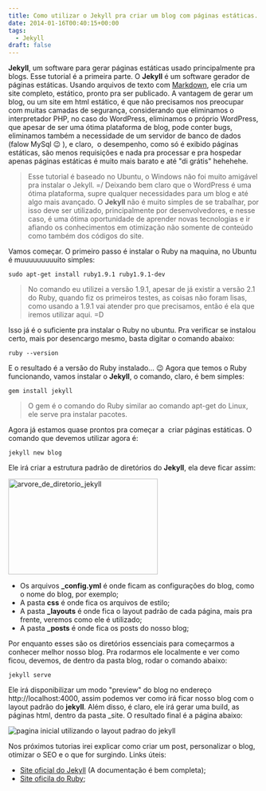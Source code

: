```yaml
---
title: Como utilizar o Jekyll pra criar um blog com páginas estáticas. Jekyll parte 1
date: 2014-01-16T00:40:15+00:00
tags:
  - Jekyll
draft: false
---
```


**Jekyll**, um software para gerar páginas estáticas usado principalmente pra blogs. Esse tutorial é a primeira parte. O **Jekyll** é um software gerador de páginas estáticas. Usando arquivos de texto com [Markdown][1], ele cria um site completo, estático, pronto pra ser publicado. A vantagem de gerar um blog, ou um site em html estático, é que não precisamos nos preocupar com muitas camadas de segurança, considerando que eliminamos o interpretador PHP, no caso do WordPress, eliminamos o próprio WordPress, que apesar de ser uma ótima plataforma de blog, pode conter bugs, eliminamos também a necessidade de um servidor de banco de dados (falow MySql 😉 ), e claro,  o desempenho, como só é exibido páginas estáticas, são menos requisições e nada pra processar e pra hospedar apenas páginas estáticas é muito mais barato e até "di grátis" hehehehe.

> Esse tutorial é baseado no Ubuntu, o Windows não foi muito amigável pra instalar o Jekyll. =/ Deixando bem claro que o WordPress é uma ótima plataforma, supre qualquer necessidades para um blog e até algo mais avançado. O **Jekyll** não é muito simples de se trabalhar, por isso deve ser utilizado, principalmente por desenvolvedores, e nesse caso, é uma ótima oportunidade de aprender novas tecnologias e ir afiando os conhecimentos em otimização não somente de conteúdo como também dos códigos do site.

Vamos começar. O primeiro passo é instalar o Ruby na maquina, no Ubuntu é muuuuuuuuuito simples:

`sudo apt-get install ruby1.9.1 ruby1.9.1-dev`

> No comando eu utilizei a versão 1.9.1, apesar de já existir a versão 2.1 do Ruby, quando fiz os primeiros testes, as coisas não foram lisas, como usando a 1.9.1 vai atender pro que precisamos, então é ela que iremos utilizar aqui. =D

Isso já é o suficiente pra instalar o Ruby no ubuntu. Pra verificar se instalou certo, mais por desencargo mesmo, basta digitar o comando abaixo:

`ruby --version`

E o resultado é a versão do Ruby instalado... 😉 Agora que temos o Ruby funcionando, vamos instalar o **Jekyll**, o comando, claro, é bem simples:

`gem install jekyll`

> O gem é o comando do Ruby similar ao comando apt-get do Linux, ele serve pra instalar pacotes.

Agora já estamos quase prontos pra começar a  criar páginas estáticas. O comando que devemos utilizar agora é:

`jekyll new blog`

Ele irá criar a estrutura padrão de diretórios do **Jekyll**, ela deve ficar assim:

[<img class="size-medium wp-image-264 aligncenter" alt="arvore_de_diretorio_jekyll" src="http://res.cloudinary.com/cezarcruz-com-br/image/upload/h_193,w_300/v1454457572/arvore_de_diretorio_jekyll_kqae0n.png" width="300" height="192" />][2]

- Os arquivos **\_config.yml** é onde ficam as configurações do blog, como o nome do blog, por exemplo;
- A pasta **css** é onde fica os arquivos de estilo;
- A pasta **\_layouts** é onde fica o layout padrão de cada página, mais pra frente, veremos como ele é utilizado;
- A pasta **\_posts** é onde fica os posts do nosso blog;

Por enquanto esses são os diretórios essenciais para começarmos a conhecer melhor nosso blog. Pra rodarmos ele localmente e ver como ficou, devemos, de dentro da pasta blog, rodar o comando abaixo:

`jekyll serve`

Ele irá disponibilizar um modo "preview" do blog no endereço http://localhost:4000, assim podemos ver como irá ficar nosso blog com o layout padrão do **jekyll**. Além disso, é claro, ele irá gerar uma build, as páginas html, dentro da pasta \_site. O resultado final é a página abaixo:

![pagina inicial utilizando o layout padrao do jekyll](http://res.cloudinary.com/cezarcruz-com-br/image/upload/h_179,w_300/v1454457571/pagina_inicial_utilizando_o_layout_padrao_do_jekyll_kqxcae.png "pagina inicial utilizando o layout padrao do jekyll")

Nos próximos tutorias irei explicar como criar um post, personalizar o blog, otimizar o SEO e o que for surgindo. Links úteis:

- [Site oficial do Jekyll][4] (A documentação é bem completa);
- [Site oficila do Ruby][5];

[1]: http://daringfireball.net/projects/markdown/syntax
[2]: http://res.cloudinary.com/cezarcruz-com-br/image/upload/v1454457572/arvore_de_diretorio_jekyll_kqae0n.png
[3]: http://res.cloudinary.com/cezarcruz-com-br/image/upload/v1454457571/pagina_inicial_utilizando_o_layout_padrao_do_jekyll_kqxcae.png
[4]: http://jekyllrb.com/
[5]: https://www.ruby-lang.org/pt/
